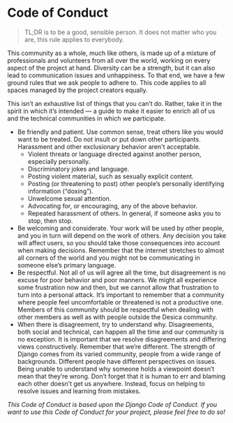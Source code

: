 # Code of Conduct
> TL;DR is to be a good, sensible person. It does not matter who you are, this rule applies to everybody.

This community as a whole, much like others, is made up of a mixture of professionals and volunteers from all over the world, working on every aspect of the project at hand. Diversity can be a strength, but it can also lead to communication issues and unhappiness. To that end, we have a few ground rules that we ask people to adhere to. This code applies to all spaces managed by the project creators equally.

This isn’t an exhaustive list of things that you can’t do. Rather, take it in the spirit in which it’s intended — a guide to make it easier to enrich all of us and the technical communities in which we participate.

* Be friendly and patient. Use common sense, treat others like you would want to be treated. Do not insult or put down other participants. Harassment and other exclusionary behavior aren't acceptable.
    * Violent threats or language directed against another person, especially personally.
    * Discriminatory jokes and language.
    * Posting violent material, such as sexually explicit content.
    * Posting (or threatening to post) other people’s personally identifying information (“doxing”).
    * Unwelcome sexual attention.
    * Advocating for, or encouraging, any of the above behavior.
    * Repeated harassment of others. In general, if someone asks you to stop, then stop.
* Be welcoming and considerate. Your work will be used by other people, and you in turn will depend on the work of others. Any decision you take will affect users, so you should take those consequences into account when making decisions. Remember that the internet stretches to almost all corners of the world and you might not be communicating in someone else’s primary language.
* Be respectful. Not all of us will agree all the time, but disagreement is no excuse for poor behavior and poor manners. We might all experience some frustration now and then, but we cannot allow that frustration to turn into a personal attack. It’s important to remember that a community where people feel uncomfortable or threatened is not a productive one. Members of this community should be respectful when dealing with other members as well as with people outside the Desica community.
* When there is disagreement, try to understand why. Disagreements, both social and technical, can happen all the time and our community is no exception. It is important that we resolve disagreements and differing views constructively. Remember that we’re different. The strength of Django comes from its varied community, people from a wide range of backgrounds. Different people have different perspectives on issues. Being unable to understand why someone holds a viewpoint doesn’t mean that they’re wrong. Don’t forget that it is human to err and blaming each other doesn’t get us anywhere. Instead, focus on helping to resolve issues and learning from mistakes.

*This Code of Conduct is based upon the Django Code of Conduct. If you want to use this Code of Conduct for your project, please feel free to do so!*
